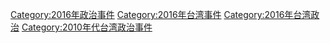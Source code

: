[[Category:2016年政治事件|Category:2016年政治事件]]
[[Category:2016年台湾事件|Category:2016年台湾事件]]
[[Category:2016年台湾政治|Category:2016年台湾政治]]
[[Category:2010年代台湾政治事件|Category:2010年代台湾政治事件]]